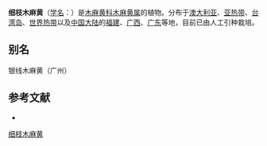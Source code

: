 {{Speciesbox
| name = 细枝木麻黄
| status = 
| status_system = 
| image = 
| genus = Casuarina
| species = cunninghamiana
| authority = Miq.
}}

'''细枝木麻黄'''（[[学名|学名]]：{{lang|la|''Casuarina cunninghamiana''}}）是[[木麻黄科|木麻黄科]][[木麻黄属|木麻黄属]]的植物。分布于[[澳大利亚|澳大利亚]]、[[亚热带|亚热带]]、[[台湾岛|台湾岛]]、[[世界热带|世界热带]]以及[[中国大陆|中国大陆]]的[[福建|福建]]、[[广西|广西]]、[[广东|广东]]等地，目前已由人工引种栽培。

== 别名 ==
银线木麻黄（广州）

== 参考文献 ==
<div class="references-small">
* {{cite web| url =http://www.bioinfo.cn/db05/KmzwSpecies.php?action=view&id=2725| title =细枝木麻黄| work =《中国高等植物数据库全库》| publisher =中国科学院微生物研究所| author =昆明植物研究所| accessdate =2009-02-23| deadurl =yes| archiveurl =https://web.archive.org/web/20160305014251/http://www.bioinfo.cn/db05/KmzwSpecies.php?action=view&id=2725| archivedate =2016-03-05}}
</div>
{{Taxonbar|from=Q662316}}

[[Category:木麻黄属|细枝木麻黄]]


{{植物小作品}}